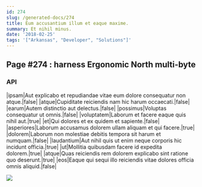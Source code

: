 ```yaml
---
id: 274
slug: /generated-docs/274
title: Eum accusantium illum et eaque maxime.
summary: Et nihil minus.
date: '2018-02-25'
tags: '["Arkansas", "Developer", "Solutions"]'
---
```


## Page #274 : harness Ergonomic North multi-byte
### API

|ipsam|Aut explicabo et repudiandae vitae eum dolore consequatur non atque.|false|
|atque|Cupiditate reiciendis nam hic harum occaecati.|false|
|earum|Autem distinctio aut delectus.|false|
|possimus|Voluptas consequatur ut omnis.|false|
|voluptatem|Laborum et facere eaque quis nihil aut.|true|
|et|Qui dolores et ex quidem et sapiente.|false|
|asperiores|Laborum accusamus dolorem ullam aliquam et qui facere.|true|
|dolorem|Laborum non molestiae debitis tempora sit harum et numquam.|false|
|laudantium|Aut nihil quis ut enim neque corporis hic incidunt officia.|true|
|ut|Mollitia quibusdam facere id expedita dolorem.|true|
|atque|Quas reiciendis rem dolorem explicabo sint ratione quo deserunt.|true|
|eos|Eaque qui sequi illo reiciendis vitae dolores officia omnis aliquid.|false|


![](/assets/cats-1.jpg)


